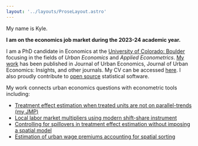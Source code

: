 ```yaml
---
layout: '../layouts/ProseLayout.astro'
---
```


<Hello />

My name is Kyle.

<p><strong>I am on the economics job market during the 2023-24 academic year.</strong></p> 

I am a PhD candidate in Economics at the [University of Colorado: Boulder](https://www.colorado.edu/economics/) focusing in the fields of _Urban Economics_ and _Applied Econometrics_. [My work](/papers/) has been published in Journal of Urban Economics, Journal of Urban Economics: Insights, and other journals. My CV can be accessed [here](/files/KyleButts-CV.pdf). I also proudly contribute to [open source](/open-source/) statistical software.

My work connects urban economics questions with econometric tools including: 

- [Treatment effect estimation when treated units are not on parallel-trends (my JMP)](/papers/generalized-imputation-estimators)
- [Local labor market multipliers using modern shift-share instrument](/papers/fiscal-consolidation)
- [Controlling for spillovers in treatment effect estimation without imposing a spatial model](/papers/Spatial-Spillovers)
- [Estimation of urban wage premiums accounting for spatial sorting](/papers/urban-wage-premium)


